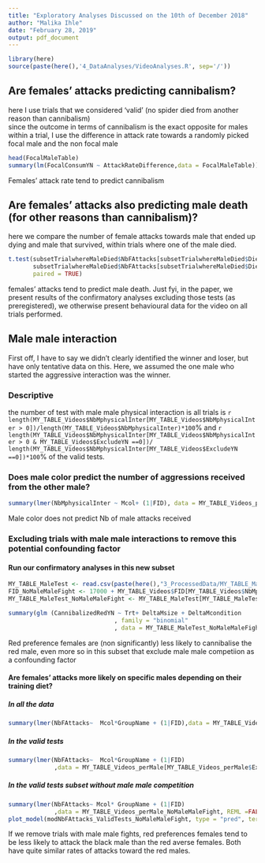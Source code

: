 ```yaml
---
title: "Exploratory Analyses Discussed on the 10th of December 2018"
author: "Malika Ihle"
date: "February 28, 2019"
output: pdf_document
---
```


```r
library(here)
source(paste(here(),'4_DataAnalyses/VideoAnalyses.R', sep='/'))
```

## Are females' attacks predicting cannibalism?

here I use trials that we considered 'valid' (no spider died from another reason than cannibalism)  
since the outcome in terms of cannibalism is the exact opposite for males within a trial, I use the difference in attack rate towards a randomly picked focal male and the non focal male

```r
head(FocalMaleTable)
summary(lm(FocalConsumYN ~ AttackRateDifference,data = FocalMaleTable))
```

Females' attack rate tend to predict cannibalism


## Are females' attacks also predicting male death (for other reasons than cannibalism)?

here we compare the number of female attacks towards male that ended up dying and male that survived, within trials where one of the male died.

```r
t.test(subsetTrialwhereMaleDied$NbFAttacks[subsetTrialwhereMaleDied$Died == 1],
       subsetTrialwhereMaleDied$NbFAttacks[subsetTrialwhereMaleDied$Died == 0],
       paired = TRUE)
```

females' attacks tend to predict male death. Just fyi, in the paper, we present results of the confirmatory analyses excluding those tests (as preregistered), we otherwise present behavioural data for the video on all trials performed.


## Male male interaction

First off, I have to say we didn't clearly identified the winner and loser, but have only tentative data on this. 
Here, we assumed the one male who started the aggressive interaction was the winner.

### Descriptive

the number of test with male male physical interaction is all trials is `r length(MY_TABLE_Videos$NbMphysicalInter[MY_TABLE_Videos$NbMphysicalInter > 0])/length(MY_TABLE_Videos$NbMphysicalInter)*100`%
and `r length(MY_TABLE_Videos$NbMphysicalInter[MY_TABLE_Videos$NbMphysicalInter > 0 & MY_TABLE_Videos$ExcludeYN ==0])/
  length(MY_TABLE_Videos$NbMphysicalInter[MY_TABLE_Videos$ExcludeYN ==0])*100`% of the valid tests.

### Does male color predict the number of aggressions received from the other male?

```r
summary(lmer(NbMphysicalInter ~ Mcol+ (1|FID), data = MY_TABLE_Videos_perMale))
```
Male color does not predict Nb of male attacks received


### Excluding trials with male male interactions to remove this potential confounding factor

#### Run our confirmatory analyses in this new subset

```r
MY_TABLE_MaleTest <- read.csv(paste(here(),"3_ProcessedData/MY_TABLE_MaleTest.csv", sep="/")) 
FID_NoMaleMaleFight <- 17000 + MY_TABLE_Videos$FID[MY_TABLE_Videos$NbMphysicalInter == 0 & MY_TABLE_Videos$ExcludeYN ==0]
MY_TABLE_MaleTest_NoMaleMaleFight <- MY_TABLE_MaleTest[MY_TABLE_MaleTest$FID %in% FID_NoMaleMaleFight,]
```
```r
summary(glm (CannibalizedRedYN ~ Trt+ DeltaMsize + DeltaMcondition
                              , family = "binomial"
                              , data = MY_TABLE_MaleTest_NoMaleMaleFight))
```
Red preference females are (non significantly) less likely to cannibalise the red male, even more so in this subset that exclude male male competiion as a confounding factor

#### Are females' attacks  more likely on specific males depending on their training diet?

##### In all the data
```r
summary(lmer(NbFAttacks~  Mcol*GroupName + (1|FID),data = MY_TABLE_Videos_perMale, REML =FALSE))
```
##### In the valid tests
```r
summary(lmer(NbFAttacks~  Mcol*GroupName + (1|FID)
             ,data = MY_TABLE_Videos_perMale[MY_TABLE_Videos_perMale$ExcludeYN == 0,], REML =FALSE))
```
##### In the valid tests subset without male male competition
```r
summary(lmer(NbFAttacks~ Mcol* GroupName + (1|FID)
             ,data = MY_TABLE_Videos_perMale_NoMaleMaleFight, REML =FALSE))
plot_model(modNbFAttacks_ValidTests_NoMaleMaleFight, type = "pred", terms = c("Mcol", "GroupName"))
```

If we remove trials with male male fights, red preferences females tend to be less likely to attack the black male than the red averse females. Both have quite similar rates of attacks toward the red males.



